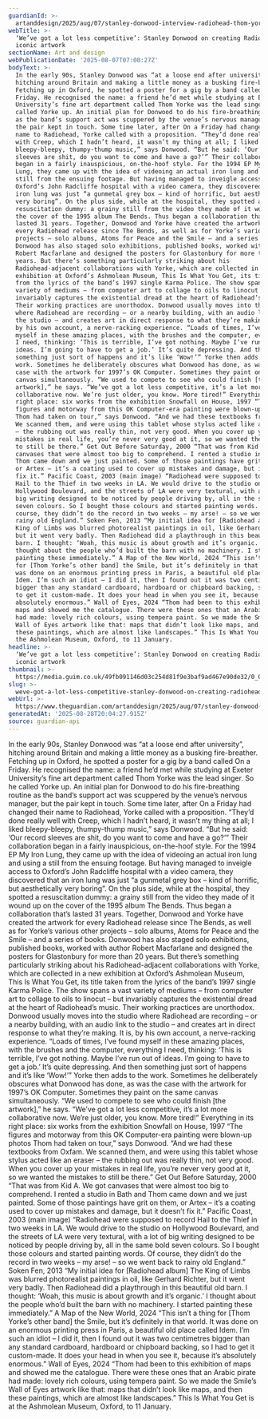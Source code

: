 ```yaml
---
guardianId: >-
  artanddesign/2025/aug/07/stanley-donwood-interview-radiohead-thom-yorke-art-oxford
webTitle: >-
  ‘We’ve got a lot less competitive’: Stanley Donwood on creating Radiohead’s
  iconic artwork
sectionName: Art and design
webPublicationDate: '2025-08-07T07:00:27Z'
bodyText: >-
  In the early 90s, Stanley Donwood was “at a loose end after university”,
  hitching around Britain and making a little money as a busking fire-breather.
  Fetching up in Oxford, he spotted a poster for a gig by a band called On a
  Friday. He recognised the name: a friend he’d met while studying at Exeter
  University’s fine art department called Thom Yorke was the lead singer. So he
  called Yorke up. An initial plan for Donwood to do his fire-breathing routine
  as the band’s support act was scuppered by the venue’s nervous manager, but
  the pair kept in touch. Some time later, after On a Friday had changed their
  name to Radiohead, Yorke called with a proposition. “They’d done really well
  with Creep, which I hadn’t heard, it wasn’t my thing at all; I liked
  bleepy-bleepy, thumpy-thump music,” says Donwood. “But he said: ‘Our record
  sleeves are shit, do you want to come and have a go?’” Their collaboration
  began in a fairly inauspicious, on-the-hoof style. For the 1994 EP My Iron
  Lung, they came up with the idea of videoing an actual iron lung and using a
  still from the ensuing footage. But having managed to inveigle access to
  Oxford’s John Radcliffe hospital with a video camera, they discovered that an
  iron lung was just “a gunmetal grey box – kind of horrific, but aesthetically
  very boring”. On the plus side, while at the hospital, they spotted a
  resuscitation dummy: a grainy still from the video they made of it wound up on
  the cover of the 1995 album The Bends. Thus began a collaboration that’s
  lasted 31 years. Together, Donwood and Yorke have created the artwork for
  every Radiohead release since The Bends, as well as for Yorke’s various other
  projects – solo albums, Atoms for Peace and the Smile – and a series of books.
  Donwood has also staged solo exhibitions, published books, worked with author
  Robert Macfarlane and designed the posters for Glastonbury for more than 20
  years. But there’s something particularly striking about his
  Radiohead-adjacent collaborations with Yorke, which are collected in a new
  exhibition at Oxford’s Ashmolean Museum, This Is What You Get, its title taken
  from the lyrics of the band’s 1997 single Karma Police. The show spans a vast
  variety of mediums – from computer art to collage to oils to linocut – but
  invariably captures the existential dread at the heart of Radiohead’s music.
  Their working practices are unorthodox. Donwood usually moves into the studio
  where Radiohead are recording – or a nearby building, with an audio link to
  the studio – and creates art in direct response to what they’re making. It is,
  by his own account, a nerve-racking experience. “Loads of times, I’ve found
  myself in these amazing places, with the brushes and the computer, everything
  I need, thinking: ‘This is terrible, I’ve got nothing. Maybe I’ve run out of
  ideas. I’m going to have to get a job.’ It’s quite depressing. And then
  something just sort of happens and it’s like ‘Wow!’” Yorke then adds to the
  work. Sometimes he deliberately obscures what Donwood has done, as was the
  case with the artwork for 1997’s OK Computer. Sometimes they paint on the same
  canvas simultaneously. “We used to compete to see who could finish [the
  artwork],” he says. “We’ve got a lot less competitive, it’s a lot more
  collaborative now. We’re just older, you know. More tired!” Everything in its
  right place: six works from the exhibition Snowfall on House, 1997 “The
  figures and motorway from this OK Computer-era painting were blown-up photos
  Thom had taken on tour,” says Donwood. “And we had these textbooks from Oxfam.
  We scanned them, and were using this tablet whose stylus acted like an eraser
  – the rubbing out was really thin, not very good. When you cover up your
  mistakes in real life, you’re never very good at it, so we wanted the mistakes
  to still be there.” Get Out Before Saturday, 2000 “That was from Kid A. We got
  canvases that were almost too big to comprehend. I rented a studio in Bath and
  Thom came down and we just painted. Some of those paintings have grit on them,
  or Artex – it’s a coating used to cover up mistakes and damage, but it doesn’t
  fix it.” Pacific Coast, 2003 (main image) “Radiohead were supposed to record
  Hail to the Thief in two weeks in LA. We would drive to the studio on
  Hollywood Boulevard, and the streets of LA were very textural, with a lot of
  big writing designed to be noticed by people driving by, all in the same bold
  seven colours. So I bought those colours and started painting words. Of
  course, they didn’t do the record in two weeks – my arse! – so we went back to
  rainy old England.” Soken Fen, 2013 “My initial idea for [Radiohead album] The
  King of Limbs was blurred photorealist paintings in oil, like Gerhard Richter,
  but it went very badly. Then Radiohead did a playthrough in this beautiful old
  barn. I thought: ‘Woah, this music is about growth and it’s organic.’ I
  thought about the people who’d built the barn with no machinery. I started
  painting these immediately.” A Map of the New World, 2024 “This isn’t a thing
  for [Thom Yorke’s other band] the Smile, but it’s definitely in that world. It
  was done on an enormous printing press in Paris, a beautiful old place called
  Idem. I’m such an idiot – I did it, then I found out it was two centimetres
  bigger than any standard cardboard, hardboard or chipboard backing, so I had
  to get it custom-made. It does your head in when you see it, because it’s
  absolutely enormous.” Wall of Eyes, 2024 “Thom had been to this exhibition of
  maps and showed me the catalogue. There were these ones that an Arabic pirate
  had made: lovely rich colours, using tempera paint. So we made the Smile’s
  Wall of Eyes artwork like that: maps that didn’t look like maps, and then
  these paintings, which are almost like landscapes.” This Is What You Get is at
  the Ashmolean Museum, Oxford, to 11 January.
headline: >-
  ‘We’ve got a lot less competitive’: Stanley Donwood on creating Radiohead’s
  iconic artwork
thumbnail: >-
  https://media.guim.co.uk/49fb091146d03c254d81f9e3baf9ad467e90de32/0_0_5906_4725/500.jpg
slug: >-
  weve-got-a-lot-less-competitive-stanley-donwood-on-creating-radioheads-iconic-artwork
webUrl: >-
  https://www.theguardian.com/artanddesign/2025/aug/07/stanley-donwood-interview-radiohead-thom-yorke-art-oxford
generatedAt: '2025-08-28T20:04:27.915Z'
source: guardian-api
---
```

In the early 90s, Stanley Donwood was “at a loose end after university”, hitching around Britain and making a little money as a busking fire-breather. Fetching up in Oxford, he spotted a poster for a gig by a band called On a Friday. He recognised the name: a friend he’d met while studying at Exeter University’s fine art department called Thom Yorke was the lead singer. So he called Yorke up. An initial plan for Donwood to do his fire-breathing routine as the band’s support act was scuppered by the venue’s nervous manager, but the pair kept in touch. Some time later, after On a Friday had changed their name to Radiohead, Yorke called with a proposition. “They’d done really well with Creep, which I hadn’t heard, it wasn’t my thing at all; I liked bleepy-bleepy, thumpy-thump music,” says Donwood. “But he said: ‘Our record sleeves are shit, do you want to come and have a go?’” Their collaboration began in a fairly inauspicious, on-the-hoof style. For the 1994 EP My Iron Lung, they came up with the idea of videoing an actual iron lung and using a still from the ensuing footage. But having managed to inveigle access to Oxford’s John Radcliffe hospital with a video camera, they discovered that an iron lung was just “a gunmetal grey box – kind of horrific, but aesthetically very boring”. On the plus side, while at the hospital, they spotted a resuscitation dummy: a grainy still from the video they made of it wound up on the cover of the 1995 album The Bends. Thus began a collaboration that’s lasted 31 years. Together, Donwood and Yorke have created the artwork for every Radiohead release since The Bends, as well as for Yorke’s various other projects – solo albums, Atoms for Peace and the Smile – and a series of books. Donwood has also staged solo exhibitions, published books, worked with author Robert Macfarlane and designed the posters for Glastonbury for more than 20 years. But there’s something particularly striking about his Radiohead-adjacent collaborations with Yorke, which are collected in a new exhibition at Oxford’s Ashmolean Museum, This Is What You Get, its title taken from the lyrics of the band’s 1997 single Karma Police. The show spans a vast variety of mediums – from computer art to collage to oils to linocut – but invariably captures the existential dread at the heart of Radiohead’s music. Their working practices are unorthodox. Donwood usually moves into the studio where Radiohead are recording – or a nearby building, with an audio link to the studio – and creates art in direct response to what they’re making. It is, by his own account, a nerve-racking experience. “Loads of times, I’ve found myself in these amazing places, with the brushes and the computer, everything I need, thinking: ‘This is terrible, I’ve got nothing. Maybe I’ve run out of ideas. I’m going to have to get a job.’ It’s quite depressing. And then something just sort of happens and it’s like ‘Wow!’” Yorke then adds to the work. Sometimes he deliberately obscures what Donwood has done, as was the case with the artwork for 1997’s OK Computer. Sometimes they paint on the same canvas simultaneously. “We used to compete to see who could finish [the artwork],” he says. “We’ve got a lot less competitive, it’s a lot more collaborative now. We’re just older, you know. More tired!” Everything in its right place: six works from the exhibition Snowfall on House, 1997 “The figures and motorway from this OK Computer-era painting were blown-up photos Thom had taken on tour,” says Donwood. “And we had these textbooks from Oxfam. We scanned them, and were using this tablet whose stylus acted like an eraser – the rubbing out was really thin, not very good. When you cover up your mistakes in real life, you’re never very good at it, so we wanted the mistakes to still be there.” Get Out Before Saturday, 2000 “That was from Kid A. We got canvases that were almost too big to comprehend. I rented a studio in Bath and Thom came down and we just painted. Some of those paintings have grit on them, or Artex – it’s a coating used to cover up mistakes and damage, but it doesn’t fix it.” Pacific Coast, 2003 (main image) “Radiohead were supposed to record Hail to the Thief in two weeks in LA. We would drive to the studio on Hollywood Boulevard, and the streets of LA were very textural, with a lot of big writing designed to be noticed by people driving by, all in the same bold seven colours. So I bought those colours and started painting words. Of course, they didn’t do the record in two weeks – my arse! – so we went back to rainy old England.” Soken Fen, 2013 “My initial idea for [Radiohead album] The King of Limbs was blurred photorealist paintings in oil, like Gerhard Richter, but it went very badly. Then Radiohead did a playthrough in this beautiful old barn. I thought: ‘Woah, this music is about growth and it’s organic.’ I thought about the people who’d built the barn with no machinery. I started painting these immediately.” A Map of the New World, 2024 “This isn’t a thing for [Thom Yorke’s other band] the Smile, but it’s definitely in that world. It was done on an enormous printing press in Paris, a beautiful old place called Idem. I’m such an idiot – I did it, then I found out it was two centimetres bigger than any standard cardboard, hardboard or chipboard backing, so I had to get it custom-made. It does your head in when you see it, because it’s absolutely enormous.” Wall of Eyes, 2024 “Thom had been to this exhibition of maps and showed me the catalogue. There were these ones that an Arabic pirate had made: lovely rich colours, using tempera paint. So we made the Smile’s Wall of Eyes artwork like that: maps that didn’t look like maps, and then these paintings, which are almost like landscapes.” This Is What You Get is at the Ashmolean Museum, Oxford, to 11 January.
